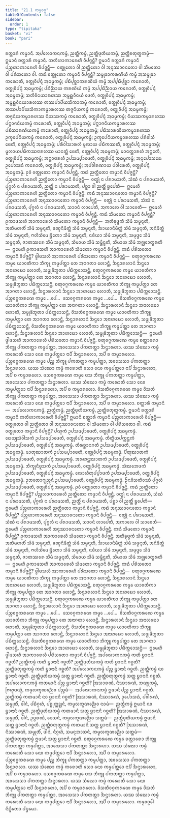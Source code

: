 ```yaml
---
title: "21.1 ᨠᨾ᩠ᨾᩅᨣ᩠ᨣ"
tableOfContents: false
sidebar:
  order: 1
type: "tipitaka"
basket: "vi"
book: "pari"
---
```



<DynamicBreadcrumb />

<Division number="482" book="pari">

<Paragraph number="2393" book="pari">
ᨧᨲ᩠ᨲᩣᩁᩥ ᨠᨾ᩠ᨾᩣᨶᩥ. ᩋᨸᩃᩮᩣᨠᨶᨠᨾ᩠ᨾᩴ, ᨬᨲ᩠ᨲᩥᨠᨾ᩠ᨾᩴ, ᨬᨲ᩠ᨲᩥᨴᩩᨲᩥᨿᨠᨾ᩠ᨾᩴ, ᨬᨲ᩠ᨲᩥᨧᨲᩩᨲ᩠ᨳᨠᨾ᩠ᨾᩴ—  ᩍᨾᩣᨶᩥ ᨧᨲ᩠ᨲᩣᩁᩥ ᨠᨾ᩠ᨾᩣᨶᩥ. ᨠᨲᩥᩉᩣᨠᩣᩁᩮᩉᩥ ᩅᩥᨸᨩ᩠ᨩᨶ᩠ᨲᩥ? ᩍᨾᩣᨶᩥ ᨧᨲ᩠ᨲᩣᩁᩥ ᨠᨾ᩠ᨾᩣᨶᩥ ᨸᨬ᩠ᨧᩉᩣᨠᩣᩁᩮᩉᩥ ᩅᩥᨸᨩ᩠ᨩᨶ᩠ᨲᩥ—  ᩅᨲ᩠ᨳᩩᨲᩮᩣ ᩅᩤ ᨬᨲ᩠ᨲᩥᨲᩮᩣ ᩅᩤ ᩋᨶᩩᩔᩣᩅᨶᨲᩮᩣ ᩅᩤ ᩈᩦᨾᨲᩮᩣ ᩅᩤ ᨸᩁᩥᩈᨲᩮᩣ ᩅᩤ.
</Paragraph>

</Division>
<Division number="483" book="pari">

<Paragraph number="2394" book="pari">
ᨠᨳᩴ <Emphasis>ᩅᨲ᩠ᨳᩩᨲᩮᩣ ᨠᨾ᩠ᨾᩣᨶᩥ ᩅᩥᨸᨩ᩠ᨩᨶ᩠ᨲᩥ</Emphasis>? ᩈᨾ᩠ᨾᩩᨡᩣᨠᩁᨱᩦᨿᩴ ᨠᨾ᩠ᨾᩴ ᩋᩈᨾ᩠ᨾᩩᨡᩣ ᨠᩁᩮᩣᨲᩥ, ᩅᨲ᩠ᨳᩩᩅᩥᨸᨶ᩠ᨶᩴ ᩋᨵᨾ᩠ᨾᨠᨾ᩠ᨾᩴ; ᨸᨭᩥᨸᩩᨧ᩠ᨨᩣᨠᩁᨱᩦᨿᩴ ᨠᨾ᩠ᨾᩴ ᩋᨸ᩠ᨸᨭᩥᨸᩩᨧ᩠ᨨᩣ ᨠᩁᩮᩣᨲᩥ, ᩅᨲ᩠ᨳᩩᩅᩥᨸᨶ᩠ᨶᩴ ᩋᨵᨾ᩠ᨾᨠᨾ᩠ᨾᩴ; ᨸᨭᩥᨬ᩠ᨬᩣᨿ ᨠᩁᨱᩦᨿᩴ ᨠᨾ᩠ᨾᩴ ᩋᨸ᩠ᨸᨭᩥᨬ᩠ᨬᩣᨿ ᨠᩁᩮᩣᨲᩥ, ᩅᨲ᩠ᨳᩩᩅᩥᨸᨶ᩠ᨶᩴ ᩋᨵᨾ᩠ᨾᨠᨾ᩠ᨾᩴ; ᩈᨲᩥᩅᩥᨶᨿᩣᩁᩉᩔ ᩋᨾᩪᩊ᩠ᩉᩅᩥᨶᨿᩴ ᨴᩮᨲᩥ, ᩅᨲ᩠ᨳᩩᩅᩥᨸᨶ᩠ᨶᩴ ᩋᨵᨾ᩠ᨾᨠᨾ᩠ᨾᩴ; ᩋᨾᩪᩊ᩠ᩉᩅᩥᨶᨿᩣᩁᩉᩔ ᨲᩔᨸᩣᨸᩥᨿᩈᩥᨠᩣᨠᨾ᩠ᨾᩴ ᨠᩁᩮᩣᨲᩥ, ᩅᨲ᩠ᨳᩩᩅᩥᨸᨶ᩠ᨶᩴ ᩋᨵᨾ᩠ᨾᨠᨾ᩠ᨾᩴ; ᨲᩔᨸᩣᨸᩥᨿᩈᩥᨠᩣᨠᨾ᩠ᨾᩣᩁᩉᩔ ᨲᨩ᩠ᨩᨶᩦᨿᨠᨾ᩠ᨾᩴ ᨠᩁᩮᩣᨲᩥ, ᩅᨲ᩠ᨳᩩᩅᩥᨸᨶ᩠ᨶᩴ ᩋᨵᨾ᩠ᨾᨠᨾ᩠ᨾᩴ; ᨲᨩ᩠ᨩᨶᩦᨿᨠᨾ᩠ᨾᩣᩁᩉᩔ ᨶᩥᨿᩔᨠᨾ᩠ᨾᩴ ᨠᩁᩮᩣᨲᩥ, ᩅᨲ᩠ᨳᩩᩅᩥᨸᨶ᩠ᨶᩴ ᩋᨵᨾ᩠ᨾᨠᨾ᩠ᨾᩴ; ᨶᩥᨿᩔᨠᨾ᩠ᨾᩣᩁᩉᩔ ᨸᨻ᩠ᨻᩣᨩᨶᩦᨿᨠᨾ᩠ᨾᩴ ᨠᩁᩮᩣᨲᩥ, ᩅᨲ᩠ᨳᩩᩅᩥᨸᨶ᩠ᨶᩴ ᩋᨵᨾ᩠ᨾᨠᨾ᩠ᨾᩴ; ᨸᨻ᩠ᨻᩣᨩᨶᩦᨿᨠᨾ᩠ᨾᩣᩁᩉᩔ ᨸᨭᩥᩈᩣᩁᨱᩦᨿᨠᨾ᩠ᨾᩴ ᨠᩁᩮᩣᨲᩥ, ᩅᨲ᩠ᨳᩩᩅᩥᨸᨶ᩠ᨶᩴ ᩋᨵᨾ᩠ᨾᨠᨾ᩠ᨾᩴ; ᨸᨭᩥᩈᩣᩁᨱᩦᨿᨠᨾ᩠ᨾᩣᩁᩉᩔ ᩏᨠ᩠ᨡᩮᨸᨶᩦᨿᨠᨾ᩠ᨾᩴ ᨠᩁᩮᩣᨲᩥ, ᩅᨲ᩠ᨳᩩᩅᩥᨸᨶ᩠ᨶᩴ ᩋᨵᨾ᩠ᨾᨠᨾ᩠ᨾᩴ; ᩏᨠ᩠ᨡᩮᨸᨶᩦᨿᨠᨾ᩠ᨾᩣᩁᩉᩔ ᨸᩁᩥᩅᩤᩈᩴ ᨴᩮᨲᩥ, ᩅᨲ᩠ᨳᩩᩅᩥᨸᨶ᩠ᨶᩴ ᩋᨵᨾ᩠ᨾᨠᨾ᩠ᨾᩴ; ᨸᩁᩥᩅᩤᩈᩣᩁᩉᩴ ᨾᩪᩃᩣᨿ ᨸᨭᩥᨠᩔᨲᩥ, ᩅᨲ᩠ᨳᩩᩅᩥᨸᨶ᩠ᨶᩴ ᩋᨵᨾ᩠ᨾᨠᨾ᩠ᨾᩴ; ᨾᩪᩃᩣᨿᨸᨭᩥᨠᩔᨶᩣᩁᩉᩔ ᨾᩣᨶᨲ᩠ᨲᩴ ᨴᩮᨲᩥ, ᩅᨲ᩠ᨳᩩᩅᩥᨸᨶ᩠ᨶᩴ ᩋᨵᨾ᩠ᨾᨠᨾ᩠ᨾᩴ; ᨾᩣᨶᨲ᩠ᨲᩣᩁᩉᩴ ᩋᨻ᩠ᨽᩮᨲᩥ, ᩅᨲ᩠ᨳᩩᩅᩥᨸᨶ᩠ᨶᩴ ᩋᨵᨾ᩠ᨾᨠᨾ᩠ᨾᩴ; ᩋᨻ᩠ᨽᩣᨶᩣᩁᩉᩴ ᩏᨸᩈᨾ᩠ᨸᩣᨴᩮᨲᩥ, ᩅᨲ᩠ᨳᩩᩅᩥᨸᨶ᩠ᨶᩴ ᩋᨵᨾ᩠ᨾᨠᨾ᩠ᨾᩴ; ᩋᨶᩩᨸᩮᩣᩈᨳᩮ ᩏᨸᩮᩣᩈᨳᩴ ᨠᩁᩮᩣᨲᩥ, ᩅᨲ᩠ᨳᩩᩅᩥᨸᨶ᩠ᨶᩴ ᩋᨵᨾ᩠ᨾᨠᨾ᩠ᨾᩴ; ᩋᨸᩅᩤᩁᨱᩣᨿ ᨸᩅᩤᩁᩮᨲᩥ, ᩅᨲ᩠ᨳᩩᩅᩥᨸᨶ᩠ᨶᩴ ᩋᨵᨾ᩠ᨾᨠᨾ᩠ᨾᩴ. ᩑᩅᩴ ᩅᨲ᩠ᨳᩩᨲᩮᩣ ᨠᨾ᩠ᨾᩣᨶᩥ ᩅᩥᨸᨩ᩠ᨩᨶ᩠ᨲᩥ.
</Paragraph>

</Division>
<Division number="484" book="pari">

<Paragraph number="2395" book="pari">
ᨠᨳᩴ <Emphasis>ᨬᨲ᩠ᨲᩥᨲᩮᩣ ᨠᨾ᩠ᨾᩣᨶᩥ ᩅᩥᨸᨩ᩠ᨩᨶ᩠ᨲᩥ</Emphasis>? ᨸᨬ᩠ᨧᩉᩣᨠᩣᩁᩮᩉᩥ ᨬᨲ᩠ᨲᩥᨲᩮᩣ ᨠᨾ᩠ᨾᩣᨶᩥ ᩅᩥᨸᨩ᩠ᨩᨶ᩠ᨲᩥ—  ᩅᨲ᩠ᨳᩩᩴ ᨶ ᨸᩁᩣᨾᩈᨲᩥ, ᩈᩴᨥᩴ ᨶ ᨸᩁᩣᨾᩈᨲᩥ, ᨸᩩᨣ᩠ᨣᩃᩴ ᨶ ᨸᩁᩣᨾᩈᨲᩥ, ᨬᨲ᩠ᨲᩥᩴ ᨶ ᨸᩁᩣᨾᩈᨲᩥ, ᨸᨧ᩠ᨨᩣ ᩅᩤ ᨬᨲ᩠ᨲᩥᩴ ᨮᨸᩮᨲᩥ—  ᩍᨾᩮᩉᩥ ᨸᨬ᩠ᨧᩉᩣᨠᩣᩁᩮᩉᩥ ᨬᨲ᩠ᨲᩥᨲᩮᩣ ᨠᨾ᩠ᨾᩣᨶᩥ ᩅᩥᨸᨩ᩠ᨩᨶ᩠ᨲᩥ.
</Paragraph>

</Division>
<Division number="485" book="pari">

<Paragraph number="2396" book="pari">
ᨠᨳᩴ <Emphasis>ᩋᨶᩩᩔᩣᩅᨶᨲᩮᩣ ᨠᨾ᩠ᨾᩣᨶᩥ ᩅᩥᨸᨩ᩠ᨩᨶ᩠ᨲᩥ</Emphasis>? ᨸᨬ᩠ᨧᩉᩣᨠᩣᩁᩮᩉᩥ ᩋᨶᩩᩔᩣᩅᨶᨲᩮᩣ ᨠᨾ᩠ᨾᩣᨶᩥ ᩅᩥᨸᨩ᩠ᨩᨶ᩠ᨲᩥ—  ᩅᨲ᩠ᨳᩩᩴ ᨶ ᨸᩁᩣᨾᩈᨲᩥ, ᩈᩴᨥᩴ ᨶ ᨸᩁᩣᨾᩈᨲᩥ, ᨸᩩᨣ᩠ᨣᩃᩴ ᨶ ᨸᩁᩣᨾᩈᨲᩥ, ᩈᩣᩅᨶᩴ ᩉᩣᨸᩮᨲᩥ, ᩋᨠᩣᩃᩮ ᩅᩤ ᩈᩣᩅᩮᨲᩥ—  ᩍᨾᩮᩉᩥ ᨸᨬ᩠ᨧᩉᩣᨠᩣᩁᩮᩉᩥ ᩋᨶᩩᩔᩣᩅᨶᨲᩮᩣ ᨠᨾ᩠ᨾᩣᨶᩥ ᩅᩥᨸᨩ᩠ᨩᨶ᩠ᨲᩥ.
</Paragraph>

</Division>
<Division number="486" book="pari">

<Paragraph number="2397" book="pari">
ᨠᨳᩴ <Emphasis>ᩈᩦᨾᨲᩮᩣ ᨠᨾ᩠ᨾᩣᨶᩥ ᩅᩥᨸᨩ᩠ᨩᨶ᩠ᨲᩥ</Emphasis>? ᩑᨠᩣᨴᩈᩉᩥ ᩋᩣᨠᩣᩁᩮᩉᩥ ᩈᩦᨾᨲᩮᩣ ᨠᨾ᩠ᨾᩣᨶᩥ ᩅᩥᨸᨩ᩠ᨩᨶ᩠ᨲᩥ—  ᩋᨲᩥᨡᩩᨴ᩠ᨴᨠᩴ ᩈᩦᨾᩴ ᩈᨾ᩠ᨾᨶ᩠ᨶᨲᩥ, ᩋᨲᩥᨾᩉᨲᩥᩴ ᩈᩦᨾᩴ ᩈᨾ᩠ᨾᨶ᩠ᨶᨲᩥ, ᨡᨱ᩠ᨯᨶᩥᨾᩥᨲ᩠ᨲᩴ ᩈᩦᨾᩴ ᩈᨾ᩠ᨾᨶ᩠ᨶᨲᩥ, ᨨᩣᨿᩣᨶᩥᨾᩥᨲ᩠ᨲᩴ ᩈᩦᨾᩴ ᩈᨾ᩠ᨾᨶ᩠ᨶᨲᩥ, ᩋᨶᩥᨾᩥᨲ᩠ᨲᩴ ᩈᩦᨾᩴ ᩈᨾ᩠ᨾᨶ᩠ᨶᨲᩥ, ᨻᩉᩥᩈᩦᨾᩮ ᨮᩥᨲᩮᩣ ᩈᩦᨾᩴ ᩈᨾ᩠ᨾᨶ᩠ᨶᨲᩥ, ᨶᨴᩥᨿᩣ ᩈᩦᨾᩴ ᩈᨾ᩠ᨾᨶ᩠ᨶᨲᩥ, ᩈᨾᩩᨴ᩠ᨴᩮ ᩈᩦᨾᩴ ᩈᨾ᩠ᨾᨶ᩠ᨶᨲᩥ, ᨩᩣᨲᩔᩁᩮ ᩈᩦᨾᩴ ᩈᨾ᩠ᨾᨶ᩠ᨶᨲᩥ, ᩈᩦᨾᩣᨿ ᩈᩦᨾᩴ ᩈᨾ᩠ᨽᩥᨶ᩠ᨴᨲᩥ, ᩈᩦᨾᩣᨿ ᩈᩦᨾᩴ ᩋᨩ᩠ᨫᩮᩣᨲ᩠ᨳᩁᨲᩥ—  ᩍᨾᩮᩉᩥ ᩑᨠᩣᨴᩈᩉᩥ ᩋᩣᨠᩣᩁᩮᩉᩥ ᩈᩦᨾᨲᩮᩣ ᨠᨾ᩠ᨾᩣᨶᩥ ᩅᩥᨸᨩ᩠ᨩᨶ᩠ᨲᩥ.
</Paragraph>

</Division>
<Division number="487" book="pari">

<Paragraph number="2398" book="pari">
ᨠᨳᩴ <Emphasis>ᨸᩁᩥᩈᨲᩮᩣ ᨠᨾ᩠ᨾᩣᨶᩥ ᩅᩥᨸᨩ᩠ᨩᨶ᩠ᨲᩥ</Emphasis>? ᨴ᩠ᩅᩤᨴᩈᩉᩥ ᩋᩣᨠᩣᩁᩮᩉᩥ ᨸᩁᩥᩈᨲᩮᩣ ᨠᨾ᩠ᨾᩣᨶᩥ ᩅᩥᨸᨩ᩠ᨩᨶ᩠ᨲᩥ—  ᨧᨲᩩᩅᨣ᩠ᨣᨠᩁᨱᩮ ᨠᨾ᩠ᨾᩮ ᨿᩣᩅᨲᩥᨠᩣ ᨽᩥᨠ᩠ᨡᩪ ᨠᨾ᩠ᨾᨸᨲ᩠ᨲᩣ ᨲᩮ ᩋᨶᩣᨣᨲᩣ ᩉᩮᩣᨶ᩠ᨲᩥ, ᨨᨶ᩠ᨴᩣᩁᩉᩣᨶᩴ ᨨᨶ᩠ᨴᩮᩣ ᩋᨶᩣᩉᨭᩮᩣ ᩉᩮᩣᨲᩥ, ᩈᨾ᩠ᨾᩩᨡᩦᨽᩪᨲᩣ ᨸᨭᩥᨠ᩠ᨠᩮᩣᩈᨶ᩠ᨲᩥ, ᨧᨲᩩᩅᨣ᩠ᨣᨠᩁᨱᩮ ᨠᨾ᩠ᨾᩮ ᨿᩣᩅᨲᩥᨠᩣ ᨽᩥᨠ᩠ᨡᩪ ᨠᨾ᩠ᨾᨸᨲ᩠ᨲᩣ ᨲᩮ ᩋᩣᨣᨲᩣ ᩉᩮᩣᨶ᩠ᨲᩥ, ᨨᨶ᩠ᨴᩣᩁᩉᩣᨶᩴ ᨨᨶ᩠ᨴᩮᩣ ᩋᨶᩣᩉᨭᩮᩣ ᩉᩮᩣᨲᩥ, ᩈᨾ᩠ᨾᩩᨡᩦᨽᩪᨲᩣ ᨸᨭᩥᨠ᩠ᨠᩮᩣᩈᨶ᩠ᨲᩥ, ᨧᨲᩩᩅᨣ᩠ᨣᨠᩁᨱᩮ ᨠᨾ᩠ᨾᩮ ᨿᩣᩅᨲᩥᨠᩣ ᨽᩥᨠ᩠ᨡᩪ ᨠᨾ᩠ᨾᨸᨲ᩠ᨲᩣ ᨲᩮ ᩋᩣᨣᨲᩣ ᩉᩮᩣᨶ᩠ᨲᩥ, ᨨᨶ᩠ᨴᩣᩁᩉᩣᨶᩴ ᨨᨶ᩠ᨴᩮᩣ ᩋᩣᩉᨭᩮᩣ ᩉᩮᩣᨲᩥ, ᩈᨾ᩠ᨾᩩᨡᩦᨽᩪᨲᩣ ᨸᨭᩥᨠ᩠ᨠᩮᩣᩈᨶ᩠ᨲᩥ. ᨸᨬ᩠ᨧᩅᨣ᩠ᨣᨠᩁᨱᩮ ᨠᨾ᩠ᨾᩮ …ᨸᩮ…  ᨴᩈᩅᨣ᩠ᨣᨠᩁᨱᩮ ᨠᨾ᩠ᨾᩮ …ᨸᩮ…  ᩅᩦᩈᨲᩥᩅᨣ᩠ᨣᨠᩁᨱᩮ ᨠᨾ᩠ᨾᩮ ᨿᩣᩅᨲᩥᨠᩣ ᨽᩥᨠ᩠ᨡᩪ ᨠᨾ᩠ᨾᨸᨲ᩠ᨲᩣ ᨲᩮ ᩋᨶᩣᨣᨲᩣ ᩉᩮᩣᨶ᩠ᨲᩥ, ᨨᨶ᩠ᨴᩣᩁᩉᩣᨶᩴ ᨨᨶ᩠ᨴᩮᩣ ᩋᨶᩣᩉᨭᩮᩣ ᩉᩮᩣᨲᩥ, ᩈᨾ᩠ᨾᩩᨡᩦᨽᩪᨲᩣ ᨸᨭᩥᨠ᩠ᨠᩮᩣᩈᨶ᩠ᨲᩥ, ᩅᩦᩈᨲᩥᩅᨣ᩠ᨣᨠᩁᨱᩮ ᨠᨾ᩠ᨾᩮ ᨿᩣᩅᨲᩥᨠᩣ ᨽᩥᨠ᩠ᨡᩪ ᨠᨾ᩠ᨾᨸᨲ᩠ᨲᩣ ᨲᩮ ᩋᩣᨣᨲᩣ ᩉᩮᩣᨶ᩠ᨲᩥ, ᨨᨶ᩠ᨴᩣᩁᩉᩣᨶᩴ ᨨᨶ᩠ᨴᩮᩣ ᩋᨶᩣᩉᨭᩮᩣ ᩉᩮᩣᨲᩥ, ᩈᨾ᩠ᨾᩩᨡᩦᨽᩪᨲᩣ ᨸᨭᩥᨠ᩠ᨠᩮᩣᩈᨶ᩠ᨲᩥ, ᩅᩦᩈᨲᩥᩅᨣ᩠ᨣᨠᩁᨱᩮ ᨠᨾ᩠ᨾᩮ ᨿᩣᩅᨲᩥᨠᩣ ᨽᩥᨠ᩠ᨡᩪ ᨠᨾ᩠ᨾᨸᨲ᩠ᨲᩣ ᨲᩮ ᩋᩣᨣᨲᩣ ᩉᩮᩣᨶ᩠ᨲᩥ, ᨨᨶ᩠ᨴᩣᩁᩉᩣᨶᩴ ᨨᨶ᩠ᨴᩮᩣ ᩋᩣᩉᨭᩮᩣ ᩉᩮᩣᨲᩥ, ᩈᨾ᩠ᨾᩩᨡᩦᨽᩪᨲᩣ ᨸᨭᩥᨠ᩠ᨠᩮᩣᩈᨶ᩠ᨲᩥ—  ᩍᨾᩮᩉᩥ ᨴ᩠ᩅᩤᨴᩈᩉᩥ ᩋᩣᨠᩣᩁᩮᩉᩥ ᨸᩁᩥᩈᨲᩮᩣ ᨠᨾ᩠ᨾᩣᨶᩥ ᩅᩥᨸᨩ᩠ᨩᨶ᩠ᨲᩥ.
</Paragraph>

</Division>
<Division number="488" book="pari">

<Paragraph number="2399" book="pari">
ᨧᨲᩩᩅᨣ᩠ᨣᨠᩁᨱᩮ ᨠᨾ᩠ᨾᩮ ᨧᨲ᩠ᨲᩣᩁᩮᩣ ᨽᩥᨠ᩠ᨡᩪ ᨸᨠᨲᨲ᩠ᨲᩣ ᨠᨾ᩠ᨾᨸᨲ᩠ᨲᩣ, ᩋᩅᩈᩮᩈᩣ ᨸᨠᨲᨲ᩠ᨲᩣ ᨨᨶ᩠ᨴᩣᩁᩉᩣ. ᨿᩔ ᩈᩴᨥᩮᩣ ᨠᨾ᩠ᨾᩴ ᨠᩁᩮᩣᨲᩥ ᩈᩮᩣ ᨶᩮᩅ ᨠᨾ᩠ᨾᨸᨲ᩠ᨲᩮᩣ ᨶᩣᨸᩥ ᨨᨶ᩠ᨴᩣᩁᩉᩮᩣ, ᩋᨸᩥ ᨧ ᨠᨾ᩠ᨾᩣᩁᩉᩮᩣ. ᨸᨬ᩠ᨧᩅᨣ᩠ᨣᨠᩁᨱᩮ ᨠᨾ᩠ᨾᩮ ᨸᨬ᩠ᨧ ᨽᩥᨠ᩠ᨡᩪ ᨸᨠᨲᨲ᩠ᨲᩣ ᨠᨾ᩠ᨾᨸᨲ᩠ᨲᩣ, ᩋᩅᩈᩮᩈᩣ ᨸᨠᨲᨲ᩠ᨲᩣ ᨨᨶ᩠ᨴᩣᩁᩉᩣ. ᨿᩔ ᩈᩴᨥᩮᩣ ᨠᨾ᩠ᨾᩴ ᨠᩁᩮᩣᨲᩥ ᩈᩮᩣ ᨶᩮᩅ ᨠᨾ᩠ᨾᨸᨲ᩠ᨲᩮᩣ ᨶᩣᨸᩥ ᨨᨶ᩠ᨴᩣᩁᩉᩮᩣ, ᩋᨸᩥ ᨧ ᨠᨾ᩠ᨾᩣᩁᩉᩮᩣ. ᨴᩈᩅᨣ᩠ᨣᨠᩁᨱᩮ ᨠᨾ᩠ᨾᩮ ᨴᩈ ᨽᩥᨠ᩠ᨡᩪ ᨸᨠᨲᨲ᩠ᨲᩣ ᨠᨾ᩠ᨾᨸᨲ᩠ᨲᩣ, ᩋᩅᩈᩮᩈᩣ ᨸᨠᨲᨲ᩠ᨲᩣ ᨨᨶ᩠ᨴᩣᩁᩉᩣ. ᨿᩔ ᩈᩴᨥᩮᩣ ᨠᨾ᩠ᨾᩴ ᨠᩁᩮᩣᨲᩥ ᩈᩮᩣ ᨶᩮᩅ ᨠᨾ᩠ᨾᨸᨲ᩠ᨲᩮᩣ ᨶᩣᨸᩥ ᨨᨶ᩠ᨴᩣᩁᩉᩮᩣ, ᩋᨸᩥ ᨧ ᨠᨾ᩠ᨾᩣᩁᩉᩮᩣ. ᩅᩦᩈᨲᩥᩅᨣ᩠ᨣᨠᩁᨱᩮ ᨠᨾ᩠ᨾᩮ ᩅᩦᩈᨲᩥ ᨽᩥᨠ᩠ᨡᩪ ᨸᨠᨲᨲ᩠ᨲᩣ ᨠᨾ᩠ᨾᨸᨲ᩠ᨲᩣ, ᩋᩅᩈᩮᩈᩣ ᨸᨠᨲᨲ᩠ᨲᩣ ᨨᨶ᩠ᨴᩣᩁᩉᩣ. ᨿᩔ ᩈᩴᨥᩮᩣ ᨠᨾ᩠ᨾᩴ ᨠᩁᩮᩣᨲᩥ ᩈᩮᩣ ᨶᩮᩅ ᨠᨾ᩠ᨾᨸᨲ᩠ᨲᩮᩣ ᨶᩣᨸᩥ ᨨᨶ᩠ᨴᩣᩁᩉᩮᩣ, ᩋᨸᩥ ᨧ ᨠᨾ᩠ᨾᩣᩁᩉᩮᩣ.
</Paragraph>

</Division>
<Division number="489" book="pari">

<Paragraph number="2400" book="pari">
ᨧᨲ᩠ᨲᩣᩁᩥ ᨠᨾ᩠ᨾᩣᨶᩥ—  ᩋᨸᩃᩮᩣᨠᨶᨠᨾ᩠ᨾᩴ, ᨬᨲ᩠ᨲᩥᨠᨾ᩠ᨾᩴ, ᨬᨲ᩠ᨲᩥᨴᩩᨲᩥᨿᨠᨾ᩠ᨾᩴ, ᨬᨲ᩠ᨲᩥᨧᨲᩩᨲ᩠ᨳᨠᨾ᩠ᨾᩴ. ᩍᨾᩣᨶᩥ ᨧᨲ᩠ᨲᩣᩁᩥ ᨠᨾ᩠ᨾᩣᨶᩥ ᨠᨲᩥᩉᩣᨠᩣᩁᩮᩉᩥ ᩅᩥᨸᨩ᩠ᨩᨶ᩠ᨲᩥ? ᩍᨾᩣᨶᩥ ᨧᨲ᩠ᨲᩣᩁᩥ ᨠᨾ᩠ᨾᩣᨶᩥ ᨸᨬ᩠ᨧᩉᩣᨠᩣᩁᩮᩉᩥ ᩅᩥᨸᨩ᩠ᨩᨶ᩠ᨲᩥ—  ᩅᨲ᩠ᨳᩩᨲᩮᩣ ᩅᩤ ᨬᨲ᩠ᨲᩥᨲᩮᩣ ᩅᩤ ᩋᨶᩩᩔᩣᩅᨶᨲᩮᩣ ᩅᩤ ᩈᩦᨾᨲᩮᩣ ᩅᩤ ᨸᩁᩥᩈᨲᩮᩣ ᩅᩤ.
</Paragraph>

</Division>
<Division number="490" book="pari">

<Paragraph number="2401" book="pari">
ᨠᨳᩴ <Emphasis>ᩅᨲ᩠ᨳᩩᨲᩮᩣ ᨠᨾ᩠ᨾᩣᨶᩥ ᩅᩥᨸᨩ᩠ᨩᨶ᩠ᨲᩥ</Emphasis>? ᨸᨱ᩠ᨯᨠᩴ ᩏᨸᩈᨾ᩠ᨸᩣᨴᩮᨲᩥ, ᩅᨲ᩠ᨳᩩᩅᩥᨸᨶ᩠ᨶᩴ ᩋᨵᨾ᩠ᨾᨠᨾ᩠ᨾᩴ. ᨳᩮᨿ᩠ᨿᩈᩴᩅᩤᩈᨠᩴ ᩏᨸᩈᨾ᩠ᨸᩣᨴᩮᨲᩥ, ᩅᨲ᩠ᨳᩩᩅᩥᨸᨶ᩠ᨶᩴ ᩋᨵᨾ᩠ᨾᨠᨾ᩠ᨾᩴ. ᨲᩥᨲ᩠ᨳᩥᨿᨸᨠ᩠ᨠᨶ᩠ᨲᨠᩴ ᩏᨸᩈᨾ᩠ᨸᩣᨴᩮᨲᩥ, ᩅᨲ᩠ᨳᩩᩅᩥᨸᨶ᩠ᨶᩴ ᩋᨵᨾ᩠ᨾᨠᨾ᩠ᨾᩴ. ᨲᩥᩁᨧ᩠ᨨᩣᨶᨣᨲᩴ ᩏᨸᩈᨾ᩠ᨸᩣᨴᩮᨲᩥ, ᩅᨲ᩠ᨳᩩᩅᩥᨸᨶ᩠ᨶᩴ ᩋᨵᨾ᩠ᨾᨠᨾ᩠ᨾᩴ. ᨾᩣᨲᩩᨥᩣᨲᨠᩴ ᩏᨸᩈᨾ᩠ᨸᩣᨴᩮᨲᩥ, ᩅᨲ᩠ᨳᩩᩅᩥᨸᨶ᩠ᨶᩴ ᩋᨵᨾ᩠ᨾᨠᨾ᩠ᨾᩴ. ᨸᩥᨲᩩᨥᩣᨲᨠᩴ ᩏᨸᩈᨾ᩠ᨸᩣᨴᩮᨲᩥ, ᩅᨲ᩠ᨳᩩᩅᩥᨸᨶ᩠ᨶᩴ ᩋᨵᨾ᩠ᨾᨠᨾ᩠ᨾᩴ. ᩋᩁᩉᨶ᩠ᨲᨥᩣᨲᨠᩴ ᩏᨸᩈᨾ᩠ᨸᩣᨴᩮᨲᩥ, ᩅᨲ᩠ᨳᩩᩅᩥᨸᨶ᩠ᨶᩴ ᩋᨵᨾ᩠ᨾᨠᨾ᩠ᨾᩴ. ᨽᩥᨠ᩠ᨡᩩᨶᩥᨴᩪᩈᨠᩴ ᩏᨸᩈᨾ᩠ᨸᩣᨴᩮᨲᩥ, ᩅᨲ᩠ᨳᩩᩅᩥᨸᨶ᩠ᨶᩴ ᩋᨵᨾ᩠ᨾᨠᨾ᩠ᨾᩴ. ᩈᩴᨥᨽᩮᨴᨠᩴ ᩏᨸᩈᨾ᩠ᨸᩣᨴᩮᨲᩥ, ᩅᨲ᩠ᨳᩩᩅᩥᨸᨶ᩠ᨶᩴ ᩋᨵᨾ᩠ᨾᨠᨾ᩠ᨾᩴ. ᩃᩮᩣᩉᩥᨲᩩᨸ᩠ᨸᩣᨴᨠᩴ ᩏᨸᩈᨾ᩠ᨸᩣᨴᩮᨲᩥ, ᩅᨲ᩠ᨳᩩᩅᩥᨸᨶ᩠ᨶᩴ ᩋᨵᨾ᩠ᨾᨠᨾ᩠ᨾᩴ. ᩏᨽᨲᩮᩣᨻ᩠ᨿᨬ᩠ᨩᨶᩴ ᩏᨸᩈᨾ᩠ᨸᩣᨴᩮᨲᩥ, ᩅᨲ᩠ᨳᩩᩅᩥᨸᨶ᩠ᨶᩴ ᩋᨵᨾ᩠ᨾᨠᨾ᩠ᨾᩴ. ᩐᨶᩅᩦᩈᨲᩥᩅᩔᩴ ᨸᩩᨣ᩠ᨣᩃᩴ ᩏᨸᩈᨾ᩠ᨸᩣᨴᩮᨲᩥ, ᩅᨲ᩠ᨳᩩᩅᩥᨸᨶ᩠ᨶᩴ ᩋᨵᨾ᩠ᨾᨠᨾ᩠ᨾᩴ. ᩑᩅᩴ ᩅᨲ᩠ᨳᩩᨲᩮᩣ ᨠᨾ᩠ᨾᩣᨶᩥ ᩅᩥᨸᨩ᩠ᨩᨶ᩠ᨲᩥ.
</Paragraph>

</Division>
<Division number="491" book="pari">

<Paragraph number="2402" book="pari">
ᨠᨳᩴ <Emphasis>ᨬᨲ᩠ᨲᩥᨲᩮᩣ ᨠᨾ᩠ᨾᩣᨶᩥ ᩅᩥᨸᨩ᩠ᨩᨶ᩠ᨲᩥ</Emphasis>? ᨸᨬ᩠ᨧᩉᩣᨠᩣᩁᩮᩉᩥ ᨬᨲ᩠ᨲᩥᨲᩮᩣ ᨠᨾ᩠ᨾᩣᨶᩥ ᩅᩥᨸᨩ᩠ᨩᨶ᩠ᨲᩥ. ᩅᨲ᩠ᨳᩩᩴ ᨶ ᨸᩁᩣᨾᩈᨲᩥ, ᩈᩴᨥᩴ ᨶ ᨸᩁᩣᨾᩈᨲᩥ, ᨸᩩᨣ᩠ᨣᩃᩴ ᨶ ᨸᩁᩣᨾᩈᨲᩥ, ᨬᨲ᩠ᨲᩥᩴ ᨶ ᨸᩁᩣᨾᩈᨲᩥ, ᨸᨧ᩠ᨨᩣ ᩅᩤ ᨬᨲ᩠ᨲᩥᩴ ᨮᨸᩮᨲᩥ—  ᩍᨾᩮᩉᩥ ᨸᨬ᩠ᨧᩉᩣᨠᩣᩁᩮᩉᩥ ᨬᨲ᩠ᨲᩥᨲᩮᩣ ᨠᨾ᩠ᨾᩣᨶᩥ ᩅᩥᨸᨩ᩠ᨩᨶ᩠ᨲᩥ.
</Paragraph>

</Division>
<Division number="492" book="pari">

<Paragraph number="2403" book="pari">
ᨠᨳᩴ <Emphasis>ᩋᨶᩩᩔᩣᩅᨶᨲᩮᩣ ᨠᨾ᩠ᨾᩣᨶᩥ ᩅᩥᨸᨩ᩠ᨩᨶ᩠ᨲᩥ</Emphasis>? ᨸᨬ᩠ᨧᩉᩣᨠᩣᩁᩮᩉᩥ ᩋᨶᩩᩔᩣᩅᨶᨲᩮᩣ ᨠᨾ᩠ᨾᩣᨶᩥ ᩅᩥᨸᨩ᩠ᨩᨶ᩠ᨲᩥ—  ᩅᨲ᩠ᨳᩩᩴ ᨶ ᨸᩁᩣᨾᩈᨲᩥ, ᩈᩴᨥᩴ ᨶ ᨸᩁᩣᨾᩈᨲᩥ, ᨸᩩᨣ᩠ᨣᩃᩴ ᨶ ᨸᩁᩣᨾᩈᨲᩥ, ᩈᩣᩅᨶᩴ ᩉᩣᨸᩮᨲᩥ, ᩋᨠᩣᩃᩮ ᩅᩤ ᩈᩣᩅᩮᨲᩥ—  ᩍᨾᩮᩉᩥ ᨸᨬ᩠ᨧᩉᩣᨠᩣᩁᩮᩉᩥ ᩋᨶᩩᩔᩣᩅᨶᨲᩮᩣ ᨠᨾ᩠ᨾᩣᨶᩥ ᩅᩥᨸᨩ᩠ᨩᨶ᩠ᨲᩥ.
</Paragraph>

</Division>
<Division number="493" book="pari">

<Paragraph number="2404" book="pari">
ᨠᨳᩴ <Emphasis>ᩈᩦᨾᨲᩮᩣ ᨠᨾ᩠ᨾᩣᨶᩥ ᩅᩥᨸᨩ᩠ᨩᨶ᩠ᨲᩥ</Emphasis>? ᩑᨠᩣᨴᩈᩉᩥ ᩋᩣᨠᩣᩁᩮᩉᩥ ᩈᩦᨾᨲᩮᩣ ᨠᨾ᩠ᨾᩣᨶᩥ ᩅᩥᨸᨩ᩠ᨩᨶ᩠ᨲᩥ. ᩋᨲᩥᨡᩩᨴ᩠ᨴᨠᩴ ᩈᩦᨾᩴ ᩈᨾ᩠ᨾᨶ᩠ᨶᨲᩥ, ᩋᨲᩥᨾᩉᨲᩥᩴ ᩈᩦᨾᩴ ᩈᨾ᩠ᨾᨶ᩠ᨶᨲᩥ, ᨡᨱ᩠ᨯᨶᩥᨾᩥᨲ᩠ᨲᩴ ᩈᩦᨾᩴ ᩈᨾ᩠ᨾᨶ᩠ᨶᨲᩥ, ᨨᩣᨿᩣᨶᩥᨾᩥᨲ᩠ᨲᩴ ᩈᩦᨾᩴ ᩈᨾ᩠ᨾᨶ᩠ᨶᨲᩥ, ᩋᨶᩥᨾᩥᨲ᩠ᨲᩴ ᩈᩦᨾᩴ ᩈᨾ᩠ᨾᨶ᩠ᨶᨲᩥ, ᨻᩉᩥᩈᩦᨾᩮ ᨮᩥᨲᩮᩣ ᩈᩦᨾᩴ ᩈᨾ᩠ᨾᨶ᩠ᨶᨲᩥ, ᨶᨴᩥᨿᩣ ᩈᩦᨾᩴ ᩈᨾ᩠ᨾᨶ᩠ᨶᨲᩥ, ᩈᨾᩩᨴ᩠ᨴᩮ ᩈᩦᨾᩴ ᩈᨾ᩠ᨾᨶ᩠ᨶᨲᩥ, ᨩᩣᨲᩔᩁᩮ ᩈᩦᨾᩴ ᩈᨾ᩠ᨾᨶ᩠ᨶᨲᩥ, ᩈᩦᨾᩣᨿ ᩈᩦᨾᩴ ᩈᨾ᩠ᨽᩥᨶ᩠ᨴᨲᩥ, ᩈᩦᨾᩣᨿ ᩈᩦᨾᩴ ᩋᨩ᩠ᨫᩮᩣᨲ᩠ᨳᩁᨲᩥ—  ᩍᨾᩮᩉᩥ ᩑᨠᩣᨴᩈᩉᩥ ᩋᩣᨠᩣᩁᩮᩉᩥ ᩈᩦᨾᨲᩮᩣ ᨠᨾ᩠ᨾᩣᨶᩥ ᩅᩥᨸᨩ᩠ᨩᨶ᩠ᨲᩥ.
</Paragraph>

</Division>
<Division number="494" book="pari">

<Paragraph number="2405" book="pari">
ᨠᨳᩴ <Emphasis>ᨸᩁᩥᩈᨲᩮᩣ ᨠᨾ᩠ᨾᩣᨶᩥ ᩅᩥᨸᨩ᩠ᨩᨶ᩠ᨲᩥ</Emphasis>? ᨴ᩠ᩅᩤᨴᩈᩉᩥ ᩋᩣᨠᩣᩁᩮᩉᩥ ᨸᩁᩥᩈᨲᩮᩣ ᨠᨾ᩠ᨾᩣᨶᩥ ᩅᩥᨸᨩ᩠ᨩᨶ᩠ᨲᩥ—  ᨧᨲᩩᩅᨣ᩠ᨣᨠᩁᨱᩮ ᨠᨾ᩠ᨾᩮ ᨿᩣᩅᨲᩥᨠᩣ ᨽᩥᨠ᩠ᨡᩪ ᨠᨾ᩠ᨾᨸᨲ᩠ᨲᩣ ᨲᩮ ᩋᨶᩣᨣᨲᩣ ᩉᩮᩣᨶ᩠ᨲᩥ, ᨨᨶ᩠ᨴᩣᩁᩉᩣᨶᩴ ᨨᨶ᩠ᨴᩮᩣ ᩋᨶᩣᩉᨭᩮᩣ ᩉᩮᩣᨲᩥ, ᩈᨾ᩠ᨾᩩᨡᩦᨽᩪᨲᩣ ᨸᨭᩥᨠ᩠ᨠᩮᩣᩈᨶ᩠ᨲᩥ, ᨧᨲᩩᩅᨣ᩠ᨣᨠᩁᨱᩮ ᨠᨾ᩠ᨾᩮ ᨿᩣᩅᨲᩥᨠᩣ ᨽᩥᨠ᩠ᨡᩪ ᨠᨾ᩠ᨾᨸᨲ᩠ᨲᩣ ᨲᩮ ᩋᩣᨣᨲᩣ ᩉᩮᩣᨶ᩠ᨲᩥ, ᨨᨶ᩠ᨴᩣᩁᩉᩣᨶᩴ ᨨᨶ᩠ᨴᩮᩣ ᩋᨶᩣᩉᨭᩮᩣ ᩉᩮᩣᨲᩥ, ᩈᨾ᩠ᨾᩩᨡᩦᨽᩪᨲᩣ ᨸᨭᩥᨠ᩠ᨠᩮᩣᩈᨶ᩠ᨲᩥ. ᨧᨲᩩᩅᨣ᩠ᨣᨠᩁᨱᩮ ᨠᨾ᩠ᨾᩮ ᨿᩣᩅᨲᩥᨠᩣ ᨽᩥᨠ᩠ᨡᩪ ᨠᨾ᩠ᨾᨸᨲ᩠ᨲᩣ ᨲᩮ ᩋᩣᨣᨲᩣ ᩉᩮᩣᨶ᩠ᨲᩥ, ᨨᨶ᩠ᨴᩣᩁᩉᩣᨶᩴ ᨨᨶ᩠ᨴᩮᩣ ᩋᩣᩉᨭᩮᩣ ᩉᩮᩣᨲᩥ, ᩈᨾ᩠ᨾᩩᨡᩦᨽᩪᨲᩣ ᨸᨭᩥᨠ᩠ᨠᩮᩣᩈᨶ᩠ᨲᩥ. ᨸᨬ᩠ᨧᩅᨣ᩠ᨣᨠᩁᨱᩮ ᨠᨾ᩠ᨾᩮ …ᨸᩮ…  ᨴᩈᩅᨣ᩠ᨣᨠᩁᨱᩮ ᨠᨾ᩠ᨾᩮ …ᨸᩮ…  ᩅᩦᩈᨲᩥᩅᨣ᩠ᨣᨠᩁᨱᩮ ᨠᨾ᩠ᨾᩮ ᨿᩣᩅᨲᩥᨠᩣ ᨽᩥᨠ᩠ᨡᩪ ᨠᨾ᩠ᨾᨸᨲ᩠ᨲᩣ ᨲᩮ ᩋᨶᩣᨣᨲᩣ ᩉᩮᩣᨶ᩠ᨲᩥ, ᨨᨶ᩠ᨴᩣᩁᩉᩣᨶᩴ ᨨᨶ᩠ᨴᩮᩣ ᩋᨶᩣᩉᨭᩮᩣ ᩉᩮᩣᨲᩥ, ᩈᨾ᩠ᨾᩩᨡᩦᨽᩪᨲᩣ ᨸᨭᩥᨠ᩠ᨠᩮᩣᩈᨶ᩠ᨲᩥ. ᩅᩦᩈᨲᩥᩅᨣ᩠ᨣᨠᩁᨱᩮ ᨠᨾ᩠ᨾᩮ ᨿᩣᩅᨲᩥᨠᩣ ᨽᩥᨠ᩠ᨡᩪ ᨠᨾ᩠ᨾᨸᨲ᩠ᨲᩣ ᨲᩮ ᩋᩣᨣᨲᩣ ᩉᩮᩣᨶ᩠ᨲᩥ, ᨨᨶ᩠ᨴᩣᩁᩉᩣᨶᩴ ᨨᨶ᩠ᨴᩮᩣ ᩋᨶᩣᩉᨭᩮᩣ ᩉᩮᩣᨲᩥ, ᩈᨾ᩠ᨾᩩᨡᩦᨽᩪᨲᩣ ᨸᨭᩥᨠ᩠ᨠᩮᩣᩈᨶ᩠ᨲᩥ. ᩅᩦᩈᨲᩥᩅᨣ᩠ᨣᨠᩁᨱᩮ ᨠᨾ᩠ᨾᩮ ᨿᩣᩅᨲᩥᨠᩣ ᨽᩥᨠ᩠ᨡᩪ ᨠᨾ᩠ᨾᨸᨲ᩠ᨲᩣ ᨲᩮ ᩋᩣᨣᨲᩣ ᩉᩮᩣᨶ᩠ᨲᩥ, ᨨᨶ᩠ᨴᩣᩁᩉᩣᨶᩴ ᨨᨶ᩠ᨴᩮᩣ ᩋᩣᩉᨭᩮᩣ ᩉᩮᩣᨲᩥ, ᩈᨾ᩠ᨾᩩᨡᩦᨽᩪᨲᩣ ᨸᨭᩥᨠ᩠ᨠᩮᩣᩈᨶ᩠ᨲᩥ—  ᩍᨾᩮᩉᩥ ᨴ᩠ᩅᩤᨴᩈᩉᩥ ᩋᩣᨠᩣᩁᩮᩉᩥ ᨸᩁᩥᩈᨲᩮᩣ ᨠᨾ᩠ᨾᩣᨶᩥ ᩅᩥᨸᨩ᩠ᨩᨶ᩠ᨲᩥ.
</Paragraph>

</Division>
<Division number="495" book="pari">

<Paragraph number="2406" book="pari">
ᩋᨸᩃᩮᩣᨠᨶᨠᨾ᩠ᨾᩴ ᨠᨲᩥ ᨮᩣᨶᩣᨶᩥ ᨣᨧ᩠ᨨᨲᩥ? ᨬᨲ᩠ᨲᩥᨠᨾ᩠ᨾᩴ ᨠᨲᩥ ᨮᩣᨶᩣᨶᩥ ᨣᨧ᩠ᨨᨲᩥ? ᨬᨲ᩠ᨲᩥᨴᩩᨲᩥᨿᨠᨾ᩠ᨾᩴ ᨠᨲᩥ ᨮᩣᨶᩣᨶᩥ ᨣᨧ᩠ᨨᨲᩥ? ᨬᨲ᩠ᨲᩥᨧᨲᩩᨲ᩠ᨳᨠᨾ᩠ᨾᩴ ᨠᨲᩥ ᨮᩣᨶᩣᨶᩥ ᨣᨧ᩠ᨨᨲᩥ? ᩋᨸᩃᩮᩣᨠᨶᨠᨾ᩠ᨾᩴ ᨸᨬ᩠ᨧ ᨮᩣᨶᩣᨶᩥ ᨣᨧ᩠ᨨᨲᩥ. ᨬᨲ᩠ᨲᩥᨠᨾ᩠ᨾᩴ ᨶᩅ ᨮᩣᨶᩣᨶᩥ ᨣᨧ᩠ᨨᨲᩥ. ᨬᨲ᩠ᨲᩥᨴᩩᨲᩥᨿᨠᨾ᩠ᨾᩴ ᩈᨲ᩠ᨲ ᨮᩣᨶᩣᨶᩥ ᨣᨧ᩠ᨨᨲᩥ. ᨬᨲ᩠ᨲᩥᨧᨲᩩᨲ᩠ᨳᨠᨾ᩠ᨾᩴ ᩈᨲ᩠ᨲ ᨮᩣᨶᩣᨶᩥ ᨣᨧ᩠ᨨᨲᩥ.
</Paragraph>

</Division>
<Division number="496" book="pari">

<Paragraph number="2407" book="pari">
ᩋᨸᩃᩮᩣᨠᨶᨠᨾ᩠ᨾᩴ ᨠᨲᨾᩣᨶᩥ ᨸᨬ᩠ᨧ ᨮᩣᨶᩣᨶᩥ ᨣᨧ᩠ᨨᨲᩥ? ᩒᩈᩣᩁᨱᩴ, ᨶᩥᩔᩣᩁᨱᩴ, ᨽᨱ᩠ᨯᩩᨠᨾ᩠ᨾᩴ, ᨻᩕᩉ᩠ᨾᨴᨱ᩠ᨯᩴ, ᨠᨾ᩠ᨾᩃᨠ᩠ᨡᨱᨬ᩠ᨬᩮᩅ ᨸᨬ᩠ᨧᨾᩴ—  ᩋᨸᩃᩮᩣᨠᨶᨠᨾ᩠ᨾᩴ ᩍᨾᩣᨶᩥ ᨸᨬ᩠ᨧ ᨮᩣᨶᩣᨶᩥ ᨣᨧ᩠ᨨᨲᩥ. ᨬᨲ᩠ᨲᩥᨠᨾ᩠ᨾᩴ ᨠᨲᨾᩣᨶᩥ ᨶᩅ ᨮᩣᨶᩣᨶᩥ ᨣᨧ᩠ᨨᨲᩥ? ᩒᩈᩣᩁᨱᩴ, ᨶᩥᩔᩣᩁᨱᩴ, ᩏᨸᩮᩣᩈᨳᩴ, ᨸᩅᩤᩁᨱᩴ, ᩈᨾ᩠ᨾᩩᨲᩥᩴ, ᨴᩤᨶᩴ, ᨸᨭᩥᨣ᩠ᨣᩉᩴ, ᨸᨧ᩠ᨧᩩᨠ᩠ᨠᨯ᩠ᨰᨶᩴ, ᨠᨾ᩠ᨾᩃᨠ᩠ᨡᨱᨬ᩠ᨬᩮᩅ ᨶᩅᨾᩴ—  ᨬᨲ᩠ᨲᩥᨠᨾ᩠ᨾᩴ ᩍᨾᩣᨶᩥ ᨶᩅ ᨮᩣᨶᩣᨶᩥ ᨣᨧ᩠ᨨᨲᩥ. ᨬᨲ᩠ᨲᩥᨴᩩᨲᩥᨿᨠᨾ᩠ᨾᩴ ᨠᨲᨾᩣᨶᩥ ᩈᨲ᩠ᨲ ᨮᩣᨶᩣᨶᩥ ᨣᨧ᩠ᨨᨲᩥ? ᩒᩈᩣᩁᨱᩴ, ᨶᩥᩔᩣᩁᨱᩴ, ᩈᨾ᩠ᨾᩩᨲᩥᩴ, ᨴᩤᨶᩴ, ᩏᨴ᩠ᨵᩁᨱᩴ, ᨴᩮᩈᨶᩴ, ᨠᨾ᩠ᨾᩃᨠ᩠ᨡᨱᨬ᩠ᨬᩮᩅ ᩈᨲ᩠ᨲᨾᩴ—  ᨬᨲ᩠ᨲᩥᨴᩩᨲᩥᨿᨠᨾ᩠ᨾᩴ ᩍᨾᩣᨶᩥ ᩈᨲ᩠ᨲ ᨮᩣᨶᩣᨶᩥ ᨣᨧ᩠ᨨᨲᩥ. ᨬᨲ᩠ᨲᩥᨧᨲᩩᨲ᩠ᨳᨠᨾ᩠ᨾᩴ ᨠᨲᨾᩣᨶᩥ ᩈᨲ᩠ᨲ ᨮᩣᨶᩣᨶᩥ ᨣᨧ᩠ᨨᨲᩥ? ᩒᩈᩣᩁᨱᩴ, ᨶᩥᩔᩣᩁᨱᩴ, ᩈᨾ᩠ᨾᩩᨲᩥᩴ, ᨴᩤᨶᩴ, ᨶᩥᨣ᩠ᨣᩉᩴ, ᩈᨾᨶᩩᨽᩣᩈᨶᩴ, ᨠᨾ᩠ᨾᩃᨠ᩠ᨡᨱᨬ᩠ᨬᩮᩅ ᩈᨲ᩠ᨲᨾᩴ—  ᨬᨲ᩠ᨲᩥᨧᨲᩩᨲ᩠ᨳᨠᨾ᩠ᨾᩴ ᩍᨾᩣᨶᩥ ᩈᨲ᩠ᨲ ᨮᩣᨶᩣᨶᩥ ᨣᨧ᩠ᨨᨲᩥ.
</Paragraph>

</Division>
<Division number="497" book="pari">

<Paragraph number="2408" book="pari">
ᨧᨲᩩᩅᨣ᩠ᨣᨠᩁᨱᩮ ᨠᨾ᩠ᨾᩮ ᨧᨲ᩠ᨲᩣᩁᩮᩣ ᨽᩥᨠ᩠ᨡᩪ ᨸᨠᨲᨲ᩠ᨲᩣ ᨠᨾ᩠ᨾᨸᨲ᩠ᨲᩣ, ᩋᩅᩈᩮᩈᩣ ᨸᨠᨲᨲ᩠ᨲᩣ ᨨᨶ᩠ᨴᩣᩁᩉᩣ. ᨿᩔ ᩈᩴᨥᩮᩣ ᨠᨾ᩠ᨾᩴ ᨠᩁᩮᩣᨲᩥ ᩈᩮᩣ ᨶᩮᩅ ᨠᨾ᩠ᨾᨸᨲ᩠ᨲᩮᩣ ᨶᩣᨸᩥ ᨨᨶ᩠ᨴᩣᩁᩉᩮᩣ, ᩋᨸᩥ ᨧ ᨠᨾ᩠ᨾᩣᩁᩉᩮᩣ. ᨸᨬ᩠ᨧᩅᨣ᩠ᨣᨠᩁᨱᩮ ᨠᨾ᩠ᨾᩮ ᨸᨬ᩠ᨧ ᨽᩥᨠ᩠ᨡᩪ ᨸᨠᨲᨲ᩠ᨲᩣ ᨠᨾ᩠ᨾᨸᨲ᩠ᨲᩣ, ᩋᩅᩈᩮᩈᩣ ᨸᨠᨲᨲ᩠ᨲᩣ ᨨᨶ᩠ᨴᩣᩁᩉᩣ. ᨿᩔ ᩈᩴᨥᩮᩣ ᨠᨾ᩠ᨾᩴ ᨠᩁᩮᩣᨲᩥ ᩈᩮᩣ ᨶᩮᩅ ᨠᨾ᩠ᨾᨸᨲ᩠ᨲᩮᩣ ᨶᩣᨸᩥ ᨨᨶ᩠ᨴᩣᩁᩉᩮᩣ, ᩋᨸᩥ ᨧ ᨠᨾ᩠ᨾᩣᩁᩉᩮᩣ. ᨴᩈᩅᨣ᩠ᨣᨠᩁᨱᩮ ᨠᨾ᩠ᨾᩮ ᨴᩈ ᨽᩥᨠ᩠ᨡᩪ ᨸᨠᨲᨲ᩠ᨲᩣ ᨠᨾ᩠ᨾᨸᨲ᩠ᨲᩣ, ᩋᩅᩈᩮᩈᩣ ᨸᨠᨲᨲ᩠ᨲᩣ ᨨᨶ᩠ᨴᩣᩁᩉᩣ. ᨿᩔ ᩈᩴᨥᩮᩣ ᨠᨾ᩠ᨾᩴ ᨠᩁᩮᩣᨲᩥ ᩈᩮᩣ ᨶᩮᩅ ᨠᨾ᩠ᨾᨸᨲ᩠ᨲᩮᩣ ᨶᩣᨸᩥ ᨨᨶ᩠ᨴᩣᩁᩉᩮᩣ, ᩋᨸᩥ ᨧ ᨠᨾ᩠ᨾᩣᩁᩉᩮᩣ. ᩅᩦᩈᨲᩥᩅᨣ᩠ᨣᨠᩁᨱᩮ ᨠᨾ᩠ᨾᩮ ᩅᩦᩈᨲᩥ ᨽᩥᨠ᩠ᨡᩪ ᨸᨠᨲᨲ᩠ᨲᩣ ᨠᨾ᩠ᨾᨸᨲ᩠ᨲᩣ, ᩋᩅᩈᩮᩈᩣ ᨸᨠᨲᨲ᩠ᨲᩣ ᨨᨶ᩠ᨴᩣᩁᩉᩣ. ᨿᩔ ᩈᩴᨥᩮᩣ ᨠᨾ᩠ᨾᩴ ᨠᩁᩮᩣᨲᩥ ᩈᩮᩣ ᨶᩮᩅ ᨠᨾ᩠ᨾᨸᨲ᩠ᨲᩮᩣ ᨶᩣᨸᩥ ᨨᨶ᩠ᨴᩣᩁᩉᩮᩣ, ᩋᨸᩥ ᨧ ᨠᨾ᩠ᨾᩣᩁᩉᩮᩣ.

</Paragraph>
</Division>

<Paragraph number="2409" type="center" book="pari">
ᨠᨾ᩠ᨾᩅᨣ᩠ᨣᩮᩤ ᨶᩥᨭ᩠ᨮᩥᨲᩮᩣ ᨸᨮᨾᩮᩣ.
</Paragraph>